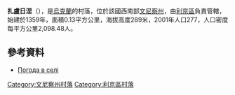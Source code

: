 {{coord|49|15|57|N|28|1|57|E|scale:30000|display=title}}

'''扎盧日涅'''（{{lang-uk|Залужне}}），是[[烏克蘭|烏克蘭]]的村落，位於該國西南部[[文尼察州|文尼察州]]，由[[利京區|利京區]]負責管轄，始建於1359年，面積0.13平方公里，海拔高度289米，2001年人口277，人口密度每平方公里2,098.48人。

==參考資料==
* [http://weather.in.ua/ua/vinnickaja/8390 Погода в селі ] {{Wayback|url=http://weather.in.ua/ua/vinnickaja/8390 |date=20160305105532 }}

[[Category:文尼察州村落|Category:文尼察州村落]]
[[Category:利京區村落|Category:利京區村落]]


{{Vinnytsia-geo-stub}}
